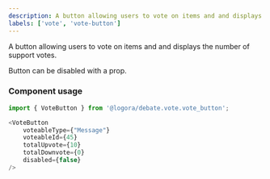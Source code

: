 ```yaml
---
description: A button allowing users to vote on items and and displays the number of support votes.
labels: ['vote', 'vote-button']
---
```


A button allowing users to vote on items and and displays the number of support votes.

Button can be disabled with a prop.

### Component usage

```js
import { VoteButton } from '@logora/debate.vote.vote_button';
```

```js
<VoteButton
    voteableType={"Message"}
    voteableId={45}
    totalUpvote={10}
    totalDownvote={0}
    disabled={false}
/>
```